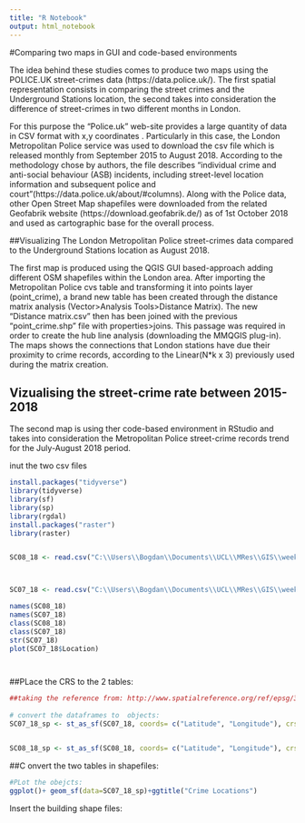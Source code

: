```yaml
---
title: "R Notebook"
output: html_notebook
---
```






#Comparing two maps in GUI and code-based environments


The idea behind these studies comes to produce two maps using the POLICE.UK street-crimes data (https://data.police.uk/). The first spatial representation consists in comparing the street crimes and the Underground Stations location, the second takes into consideration the difference of street-crimes in two different months in London. 

For this purpose the “Police.uk” web-site provides a large quantity of data in CSV format with x,y coordinates . Particularly in this case, the London Metropolitan Police service was used to download the csv file which is released monthly from September 2015 to August 2018. According to the methodology chose by authors, the file describes “individual crime and anti-social behaviour (ASB) incidents, including street-level location information and subsequent police and court”(https://data.police.uk/about/#columns). Along with the Police data, other Open Street Map shapefiles were downloaded from the related Geofabrik website (https://download.geofabrik.de/) as of 1st October 2018 and used as cartographic base for the overall process.


##Visualizing The London Metropolitan Police street-crimes data compared to the Underground Stations location as August 2018. 


The first map is produced using the QGIS GUI based-approach adding different OSM shapefiles within the London area. After importing the Metropolitan Police cvs table and transforming it into points layer (point_crime),  a brand new table has been created through the distance matrix analysis (Vector>Analysis Tools>Distance Matrix). 
The new “Distance matrix.csv” then has been joined with the previous “point_crime.shp” file with properties>joins. This passage was required in order to create the hub line analysis (downloading the MMQGIS plug-in). 
The maps shows the connections that London stations have due their proximity to crime records, according to the Linear(N*k x 3) previously used during the matrix creation. 


## Vizualising the street-crime rate between 2015-2018

The second map is using ther code-based environment in RStudio and takes into consideration the Metropolitan Police street-crime records trend for the July-August 2018 period.

inut the two csv files

```r

install.packages("tidyverse")
library(tidyverse)
library(sf)
library(sp)
library(rgdal)
install.packages("raster")
library(raster)


SC08_18 <- read.csv("C:\\Users\\Bogdan\\Documents\\UCL\\MRes\\GIS\\week4\\AssessmentPart1\\DataInput\\data crime London\\278f379b19290400f4123e740fc18bae2bc00ae4\\2018-08\\2018-08-metropolitan-street.csv", header=TRUE, sep = ",")



SC07_18 <- read.csv("C:\\Users\\Bogdan\\Documents\\UCL\\MRes\\GIS\\week4\\AssessmentPart1\\DataInput\\data crime London\\278f379b19290400f4123e740fc18bae2bc00ae4\\2018-07\\2018-07-metropolitan-street.CSV", header=TRUE, sep = ",")

names(SC08_18)
names(SC07_18)
class(SC08_18)
class(SC07_18)
str(SC07_18)
plot(SC07_18$Location)




```


##PLace the CRS to the 2 tables:
```r
##taking the reference from: http://www.spatialreference.org/ref/epsg/32622/
 
# convert the dataframes to  objects:
SC07_18_sp <- st_as_sf(SC07_18, coords= c("Latitude", "Longitude"), crs= " +proj=utm +zone=22 +ellps=WGS84 +datum=WGS84 +units=m +no_defs")


SC08_18_sp <- st_as_sf(SC08_18, coords= c("Latitude", "Longitude"), crs= " +proj=utm +zone=22 +ellps=WGS84 +datum=WGS84 +units=m +no_defs")


```


##C onvert the two tables in shapefiles:
```r

#PLot the obejcts:
ggplot()+ geom_sf(data=SC07_18_sp)+ggtitle("Crime Locations")


```
 
 
 Insert the building shape files:
 
```r



```
 




